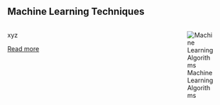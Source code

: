 ## Machine Learning Techniques

:::: columns

::: {.column width="65%"}
xyz

[Read more](https://bsc-iitm.github.io/ML_Handbook/){target="_blank" .button}


:::

::: {.column width="5%"}
:::

::: {.column width="30%"}
![Machine Learning Algorithms]()
:::

::::